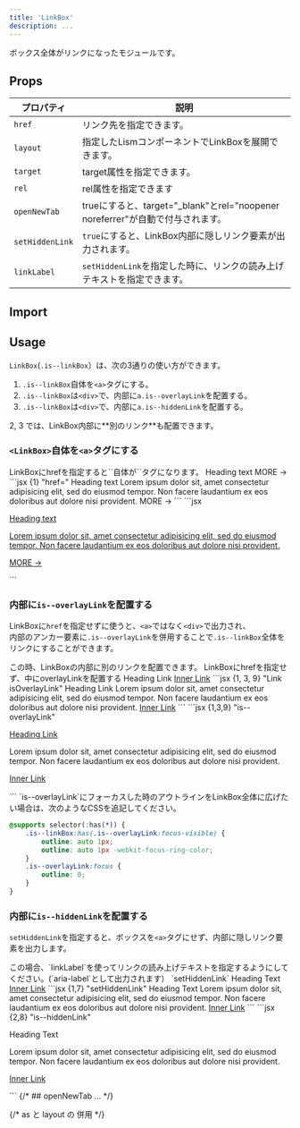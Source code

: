 ```yaml
---
title: 'LinkBox'
description: ...
---
```


ボックス全体がリンクになったモジュールです。

## Props

| プロパティ | 説明 |
|---|---|
|`href`|リンク先を指定できます。|
|`layout`|指定したLismコンポーネントでLinkBoxを展開できます。|
|`target`|target属性を指定できます。|
|`rel`|rel属性を指定できます|
|`openNewTab`|trueにすると、target="_blank"とrel="noopener noreferrer"が自動で付与されます。|
|`setHiddenLink`|`true`にすると、LinkBox内部に隠しリンク要素が出力されます。|
|`linkLabel`|`setHiddenLink`を指定した時に、リンクの読み上げテキストを指定できます。|


## Import

<ImportCode component='LinkBox, Link' />


## Usage

`LinkBox`(`.is--linkBox`）は、次の3通りの使い方ができます。

1. `.is--linkBox`自体を`<a>`タグにする。
2. `.is--linkBox`は`<div>`で、内部に`a.is--overlayLink`を配置する。
3. `.is--linkBox`は`<div>`で、内部に`a.is--hiddenLink`を配置する。

<Callout type='info'>
2, 3 では、LinkBox内部に**別のリンク**も配置できます。
</Callout>

### `<LinkBox>`自体を`<a>`タグにする

<Preview>
	<PreviewTitle id='boxlink01'>
		LinkBoxにhrefを指定すると`<LinkBox>`自体が`<a>`タグになります。
	</PreviewTitle>
	<PreviewArea resize p='30'>
		<LinkBox href='#boxlink01' p='40' bgc='base' bdc='divider' bd bdrs='4'>
			<Text fz='xl' fw='bold'>Heading text</Text>
			<Dummy length='m' c='text-2' lh='s' mbs='20' />
			<Text fz='s' c='text-2' ta='r' lh='1' mbs='10'>MORE →</Text>
		</LinkBox>
	</PreviewArea>
	<PreviewCode slot='tab' label='JSX'>
		```jsx {1} "href="
		<LinkBox href='#boxlink01' p='40' bgc='base' bdc='divider' bd bdrs='4'>
			<Text fz='xl' fw='bold'>Heading text</Text>
			<Text c='text-2' lh='s' mbs='20'>
				Lorem ipsum dolor sit, amet consectetur adipisicing elit, sed do eiusmod tempor. Non facere laudantium ex eos doloribus aut dolore nisi provident.
			</Text>
			<Text fz='s' c='text-2' ta='r' lh='1' mbs='10'>MORE →</Text>
		</LinkBox>
		```
	</PreviewCode>
	<PreviewCode slot='tab' label='HTML'>
		```jsx
		<a class="is--linkBox -hov:fade -p:40 -bgc:base -bd: -bdc:divider -bdrs:4" href="#boxlink01">
			<p class="-fz:xl -fw:b">Heading text</p>
			<p class="-c:text-2 -lh:s -mbs:20">Lorem ipsum dolor sit, amet consectetur adipisicing elit, sed do eiusmod tempor. Non facere laudantium ex eos doloribus aut dolore nisi provident.</p>
			<p class="-fz:s -c:text-2 -ta:r -lh:1 -mbs:10">MORE →</p>
		</a>
		```
	</PreviewCode>
</Preview>


### 内部に`is--overlayLink`を配置する

LinkBoxに`href`を指定せずに使うと、`<a>`ではなく`<div>`で出力され、  
内部のアンカー要素に`.is--overlayLink`を併用することで`.is--linkBox`全体をリンクにすることができます。

<Callout type='info'>
この時、LinkBoxの内部に別のリンクを配置できます。
</Callout>

<Preview>
	<PreviewTitle id='boxlink02'>LinkBoxにhrefを指定せず、中にoverlayLinkを配置する</PreviewTitle>
	<PreviewArea p='30'>
		<LinkBox p='40' bgc='base' bdc='divider' bd bdrs='4'>
			<Text fz='xl' fw='bold'>
				<Link isOverlayLink href='#boxlink02'>Heading Link</Link>
			</Text>
			<Dummy length='m' c='text-2' lh='s' mbs='20' />
			<Text mbs='10' id='inner-link'>
				<a href='#inner-link'>Inner Link</a>
			</Text>
		</LinkBox>
	</PreviewArea>
	<PreviewCode slot='tab' label='JSX'>
		```jsx {1, 3, 9} "Link isOverlayLink"
		<LinkBox p='40' bgc='base' bdc='divider' bd bdrs='4'>
			<Text fz='xl' fw='bold'>
				<Link isOverlayLink href='#boxlink02'>Heading Link</Link>
			</Text>
			<Text c='text-2' lh='s' mbs='20'>
				Lorem ipsum dolor sit, amet consectetur adipisicing elit, sed do eiusmod tempor. Non facere laudantium ex eos doloribus aut dolore nisi provident.
			</Text>
			<Text mbs='10' id='inner-link02'>
				<a href='#inner-link02'>Inner Link</a>
			</Text>
		</LinkBox>
		```
	</PreviewCode>
	<PreviewCode slot='tab' label='HTML'>
		```jsx {1,3,9} "is--overlayLink"
		<div class="is--linkBox -hov:fade -p:40 -bgc:base -bd: -bdc:divider -bdrs:4">
			<p class="-fz:xl -fw:b">
				<a class="is--overlayLink" href="#boxlink02">Heading Link</a>
			</p>
			<p class="-c:text-2 -lh:s -mbs:20">
				Lorem ipsum dolor sit, amet consectetur adipisicing elit, sed do eiusmod tempor. Non facere laudantium ex eos doloribus aut dolore nisi provident.
			</p>
			<p class="-mbs:10" id="inner-link">
				<a href="#inner-link">Inner Link</a>
			</p>
		</div>
		```
	</PreviewCode>
</Preview>


<Note type='info' isFlow='s'>
`is--overlayLink`にフォーカスした時のアウトラインをLinkBox全体に広げたい場合は、次のようなCSSを追記してください。

```css
@supports selector(:has(*)) {
	.is--linkBox:has(.is--overlayLink:focus-visible) {
		outline: auto 1px;
		outline: auto 1px -webkit-focus-ring-color;
	}
	.is--overlayLink:focus {
		outline: 0;
	}
}
```
</Note>

### 内部に`is--hiddenLink`を配置する

`setHiddenLink`を指定すると、ボックスを`<a>`タグにせず、内部に隠しリンク要素を出力します。

<Callout type='info'>
この場合、`linkLabel`を使ってリンクの読み上げテキストを指定するようにしてください。(`aria-label`として出力されます）
</Callout>

<Preview>
	<PreviewTitle id='boxlink03'>`setHiddenLink`</PreviewTitle>
	<PreviewArea p='30'>
		<LinkBox href='#boxlink03' setHiddenLink linkLabel='リンクだよ' p='40' bgc='base' bdc='divider' bd bdrs='4'>
			<Text fz='xl' fw='bold'>Heading Text</Text>
			<Dummy length='m' c='text-2' lh='s' mbs='20' />
			<Text mbs='10' id='inner-link03'>
				<a href='#inner-link03'>Inner Link</a>
			</Text>
		</LinkBox>
	</PreviewArea>
	<PreviewCode slot='tab' label='JSX'>
		```jsx {1,7} "setHiddenLink"
		<LinkBox href='#boxlink03' setHiddenLink linkLabel='リンクだよ' p='40' bgc='base' bdc='divider' bd bdrs='4'>
			<Text fz='xl' fw='bold'>Heading Text</Text>
			<Text c='text-2' lh='s' mbs='20'>
				Lorem ipsum dolor sit, amet consectetur adipisicing elit, sed do eiusmod tempor. Non facere laudantium ex eos doloribus aut dolore nisi provident.
			</Text>
			<Text mbs='10' id='inner-link03'>
				<a href='#inner-link03'>Inner Link</a>
			</Text>
		</LinkBox>
		```
	</PreviewCode>
	<PreviewCode slot='tab' label='HTML'>
		```jsx {2,8} "is--hiddenLink"
		<div class="is--linkBox -hov:fade -p:40 -bgc:base -bd: -bdc:divider -bdrs:4">
			<a class="is--hiddenLink is--skipFlow" href="#boxlink03" aria-label='リンクだよ'></a>
			<p class="-fz:xl -fw:b">Heading Text</p>
			<p class="-c:text-2 -lh:s -mbs:20">
				Lorem ipsum dolor sit, amet consectetur adipisicing elit, sed do eiusmod tempor. Non facere laudantium ex eos doloribus aut dolore nisi provident.
			</p>
			<p class="-mbs:10" id="inner-link03">
				<a href="#inner-link03">Inner Link</a>
			</p>
		</div>
		```
	</PreviewCode>
</Preview>


<Spacer h='50' />
{/* ## openNewTab
... */}


{/* as と layout の 併用 */}

